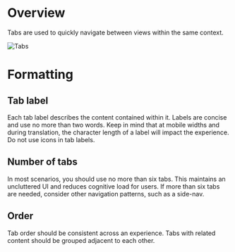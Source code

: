 
# Overview

Tabs are used to quickly navigate between views within the same context.

<img src={tabs} alt="Tabs" />

# Formatting

## Tab label

Each tab label describes the content contained within it. Labels are concise and use no more than two words. Keep in mind that at mobile widths and during translation, the character length of a label will impact the experience. Do not use icons in tab labels.

## Number of tabs

In most scenarios, you should use no more than six tabs. This maintains an uncluttered UI and reduces cognitive load for users. If more than six tabs are needed, consider other navigation patterns, such as a side-nav.

## Order

Tab order should be consistent across an experience. Tabs with related content should be grouped adjacent to each other.
